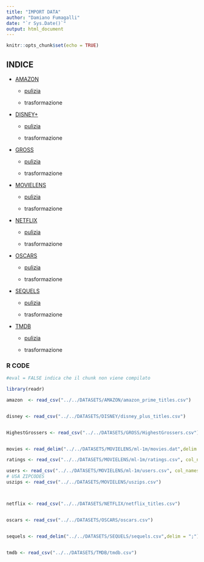 ```yaml
---
title: "IMPORT DATA"
author: "Damiano Fumagalli"
date: "`r Sys.Date()`"
output: html_document
---
```


```r
knitr::opts_chunk$set(echo = TRUE)
```

## INDICE

-   [AMAZON](https://www.kaggle.com/datasets/shivamb/amazon-prime-movies-and-tv-shows)

    -   [pulizia](../TIDY/Tidy.html#amazon)

    -   trasformazione

-   [DISNEY+](https://www.kaggle.com/datasets/shivamb/disney-movies-and-tv-shows)

    -   [pulizia](../TIDY/Tidy.html#disney)

    -   trasformazione

-   [GROSS](https://www.kaggle.com/datasets/sanjeetsinghnaik/top-1000-highest-grossing-movies)

    -   [pulizia](../TIDY/Tidy.html#gross)

    -   trasformazione

-   [MOVIELENS](https://grouplens.org/datasets/movielens/1m/)

    -   [pulizia](../TIDY/Tidy.html#movielens)

    -   trasformazione

-   [NETFLIX](https://www.kaggle.com/datasets/shivamb/netflix-shows)

    -   [pulizia](../TIDY/Tidy.html#netflix)

    -   trasformazione

-   [OSCARS](https://www.kaggle.com/datasets/dharmikdonga/academy-awards-dataset-oscars)

    -   [pulizia](../TIDY/Tidy.html#oscars)

    -   trasformazione

-   [SEQUELS](https://data.world/priyankad0993/sequels)

    -   [pulizia](../TIDY/Tidy.html#sequels)

    -   trasformazione

-   [TMDB](https://www.kaggle.com/datasets/rakeshsahni/tmdb-popular-movies)

    -   [pulizia](../TIDY/Tidy.html#tmdb)

    -   trasformazione

### R CODE

```r
#eval = FALSE indica che il chunk non viene compilato

library(readr)

amazon  <- read_csv("../../DATASETS/AMAZON/amazon_prime_titles.csv")


disney <- read_csv("../../DATASETS/DISNEY/disney_plus_titles.csv")


HighestGrossers <- read_csv("../../DATASETS/GROSS/HighestGrossers.csv")


movies <- read_delim("../../DATASETS/MOVIELENS/ml-1m/movies.dat",delim = ';', col_names = c("movieID","Title","Genres"))

ratings <- read_csv("../../DATASETS/MOVIELENS/ml-1m/ratings.csv", col_names = c("userID","movieID","Rating","Timestamp"))

users <- read_csv("../../DATASETS/MOVIELENS/ml-1m/users.csv", col_names = c("UserID","Gender","Age","Occupation","Zip"), col_types = "?")
# USA ZIPCODES
uszips <- read_csv("../../DATASETS/MOVIELENS/uszips.csv")



netflix <- read_csv("../../DATASETS/NETFLIX/netflix_titles.csv")


oscars <- read_csv("../../DATASETS/OSCARS/oscars.csv")


sequels <- read_delim("../../DATASETS/SEQUELS/sequels.csv",delim = ";")


tmdb <- read_csv("../../DATASETS/TMDB/tmdb.csv")


```

